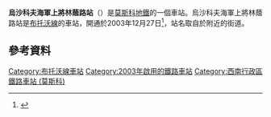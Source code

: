 {{Infobox station 
|name          = 烏沙科夫海軍上將林蔭路
|native_name   = Бульвар Адмирала Ушакова
|native_name_lang=ru
|type          = [[莫斯科地鐵|莫斯科地鐵]]車站
|image         = Moscow metro Bulvar admirala Ushakova 2007-05.jpg
|image_size    = 
|image_caption = 
|address       = [[西南行政區_(莫斯科)|西南行政區]]{{link-en|南布托沃區|Yuzhnoye Butovo District}}
|borough       = [[莫斯科|莫斯科]]
|country       = [[俄羅斯|俄羅斯]]
|coordinates   = {{coord|55.5455|37.5430|display=inline,title}}
|line          = {{MOSMETRO-bull|12|text=1}}
|other         = 
|structure     = 
|platform      = 1個[[島式月台|島式月台]]
|depth         = 
|levels        = 1層
|tracks        = 2條
|parking       = 是
|opened        = {{start date and age|df=yes|2003|12|27}}
|closed        = 
|rebuilt       = 
|ADA           = 是
|code          = 191
|owned         = 莫斯科地鐵
|former        = 
|passengers    = 
|pass_year     = 
|pass_percent  = 
|pass_system   = 
|mpassengers   = 
|services      = 
|map_type      = Moscow Ring Road
|AlternativeMap= Moscow map MKAD grayscale.png
|map_overlay   = Moscow map MKAD metro line.svg
|map_caption   = 
|route_map     = 
|map_state     = collapsed
}}
'''烏沙科夫海軍上將林蔭路站'''（{{lang-rus|Бульва́р Адмира́ла Ушако́ва|Bulvar Admirala Ushakova}}）是[[莫斯科地鐵|莫斯科地鐵]]的一個車站。烏沙科夫海軍上將林蔭路站是[[布托沃線|布托沃線]]的車站，開通於2003年12月27日<ref>{{cite web|url=http://engl.mosmetro.ru/pages/page_6.php?id_page=326|title=Bulvar Admirala Ushakova|publisher=Moscow Metro|accessdate=29 February 2012|deadurl=yes|archiveurl=https://web.archive.org/web/20120311192626/http://engl.mosmetro.ru/pages/page_6.php?id_page=326|archivedate=2012年3月11日}}</ref>，站名取自於附近的街道。
==參考資料==
{{reflist}}
{{Commonscat|Bulvar Admirala Ushakova|烏沙科夫海軍上將林蔭路站}}
{{布托沃線}}
[[Category:布托沃線車站|Category:布托沃線車站]]
[[Category:2003年啟用的鐵路車站|Category:2003年啟用的鐵路車站]]
[[Category:西南行政區鐵路車站_(莫斯科)|Category:西南行政區鐵路車站 (莫斯科)]]